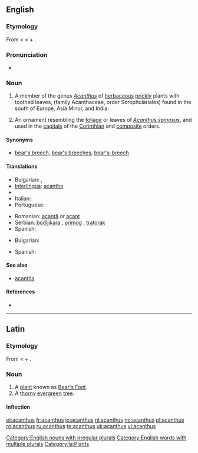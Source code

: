 {{also|Acanthus}}
==English==

===Etymology===
From {{etyl|la}} {{term|acanthus|lang=la}} < {{etyl|grc}} {{term|ἄκανθος|tr=akanthos|sc=polytonic|lang=grc}} < {{term|ἀκή|tr=akē||thorn|sc=polytonic|lang=grc}} + {{term|ἄνθος|tr=anthos||flower|sc=polytonic|lang=grc}}.

===Pronunciation===
* {{IPA|/əˈkænθəs/}}

===Noun===
{{en-noun|pl=acanthuses|pl2=acanthi}}

# A member of the genus ''[[Acanthus]]'' of [[herbaceous]] [[prickly]] plants with toothed leaves, (family Acanthaceae, order Scrophulariales) found in the south of Europe, Asia Minor, and India.
# {{architecture}} An ornament resembling the [[foliage]] or leaves of ''[[Acanthus spinosus]]'', and used in the [[capital]]s of the [[Corinthian]] and [[composite]] orders.

====Synonyms====
* {{sense|a member of ''Acanthus''}} [[bear's breech]], [[bear's breeches]],  [[bear's-breech]] {{qualifier|rare}}

====Translations====
{{trans-top|plant}}
* Bulgarian: {{t|bg|акантус}},  {{t|bg|синя шапка}}
* [[Interlingua]]: [[acantho]]
* {{t|ga|acantas|m}}
* Italian: {{t-|it|acanto}}
* Portuguese: {{t+|pt|acanto|m}}
{{trans-mid}}
* Romanian: [[acantă]] {{f}} or [[acant]]
* Serbian: [[bodljikara]] {{f}}, [[primog]] {{m}}, [[tratorak]] {{m}}
* Spanish: {{t+|es|acanto|m}}
{{trans-bottom}}
{{trans-top|ornament}}
* Bulgarian: {{t|bg|акант}}
{{trans-mid}}
* Spanish: {{t+|es|acanto|m}}
{{trans-bottom}}

====See also====
* [[acantha]]

====References====
* {{R:Webster 1913}}

[[Category:English nouns with irregular plurals]]
[[Category:English words with multiple plurals]]

----

==Latin==

===Etymology===
From {{etyl|grc|la}} {{term|ἄκανθος|tr=akanthos|sc=polytonic|lang=grc}} < {{term|ἀκή|tr=akē||thorn|sc=polytonic|lang=grc}} + {{term|ἄνθος|tr=anthos||flower|sc=polytonic|lang=grc}}.

===Noun===
{{la-noun|acanthus|acanthi|acanthī|m|second}}

# A [[plant]] known as [[w:en:Bear's Foot|Bear's Foot]].
# A [[thorny]] [[evergreen]] [[tree]].

====Inflection====
{{la-decl-2nd|acanth}}

[[Category:la:Plants]]

[[et:acanthus]]
[[fr:acanthus]]
[[io:acanthus]]
[[nl:acanthus]]
[[no:acanthus]]
[[pl:acanthus]]
[[ro:acanthus]]
[[ru:acanthus]]
[[te:acanthus]]
[[uk:acanthus]]
[[vi:acanthus]]